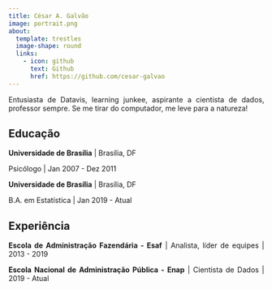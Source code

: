 ```yaml
---
title: César A. Galvão
image: portrait.png
about:
  template: trestles
  image-shape: round
  links:
    - icon: github
      text: Github
      href: https://github.com/cesar-galvao
---
```


<style>
body {
text-align: justify}
</style>

:::{#hero-heading}

Entusiasta de Datavis, learning junkee, aspirante a cientista de dados, professor sempre. Se me tirar do computador, me leve para a natureza!

## Educação

**Universidade de Brasília** | Brasília, DF

Psicólogo | Jan 2007 - Dez 2011

**Universidade de Brasília** | Brasília, DF

B.A. em Estatística | Jan 2019 - Atual

## Experiência

**Escola de Administração Fazendária - Esaf** | Analista, líder de equipes | 2013 - 2019

**Escola Nacional de Administração Pública - Enap** | Cientista de Dados | 2019 - Atual

:::